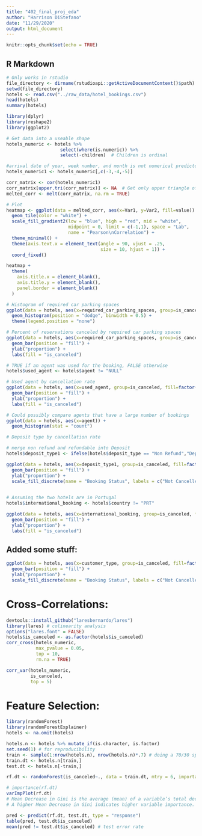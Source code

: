 ```yaml
---
title: "402_final_proj_eda"
author: "Harrison DiStefano"
date: "11/29/2020"
output: html_document
---
```


```r
knitr::opts_chunk$set(echo = TRUE)
```

## R Markdown
```r
# Only works in rstudio
file_directory <- dirname(rstudioapi::getActiveDocumentContext()$path)
setwd(file_directory)
hotels <- read.csv("../raw_data/hotel_bookings.csv")
head(hotels)
summary(hotels)
```

```r
library(dplyr)
library(reshape2)
library(ggplot2)

# Get data into a useable shape
hotels_numeric <- hotels %>% 
                    select(where(is.numeric)) %>%
                    select(-children)  # Children is ordinal

#arrival date of year, week number, and month is not numerical predictors
hotels_numeric1 <- hotels_numeric[,c(-3,-4,-5)]

corr_matrix <- cor(hotels_numeric1)
corr_matrix[upper.tri(corr_matrix)] <- NA  # Get only upper triangle of heatmap
melted_corr <- melt(corr_matrix, na.rm = TRUE)

# Plot
heatmap <- ggplot(data = melted_corr, aes(x=Var1, y=Var2, fill=value)) +
  geom_tile(color = "white") +
  scale_fill_gradient2(low = "blue", high = "red", mid = "white",
                       midpoint = 0, limit = c(-1,1), space = "Lab",
                       name = "Pearson\nCorrelation") +
  theme_minimal() +
  theme(axis.text.x = element_text(angle = 90, vjust = .25,
                                   size = 10, hjust = 1)) + 
  coord_fixed()

heatmap +
  theme(
    axis.title.x = element_blank(),
    axis.title.y = element_blank(),
    panel.border = element_blank()
  )
```

```r
# Histogram of required car parking spaces
ggplot(data = hotels, aes(x=required_car_parking_spaces, group=is_canceled, fill=is_canceled)) +
  geom_histogram(position = "dodge", binwidth = 0.5) +
  theme(legend.position = "none")
```

```r
# Percent of reservations canceled by required car parking spaces
ggplot(data = hotels, aes(x=required_car_parking_spaces, group=is_canceled, fill=factor(is_canceled))) +
  geom_bar(position = "fill") +
  ylab("proportion") +
  labs(fill = "is_canceled")
```

```r
# TRUE if an agent was used for the booking, FALSE otherwise
hotels$used_agent <- hotels$agent != "NULL"

# Used agent by cancellation rate
ggplot(data = hotels, aes(x=used_agent, group=is_canceled, fill=factor(is_canceled))) +
  geom_bar(position = "fill") +
  ylab("proportion") +
  labs(fill = "is_canceled")

# Could possibly compare agents that have a large number of bookings
ggplot(data = hotels, aes(x=agent)) +
  geom_histogram(stat = "count")
```

```r
# Deposit type by cancellation rate

# merge non refund and refundable into Deposit
hotels$deposit_type1 <- ifelse(hotels$deposit_type == "Non Refund","Deposit", ifelse(hotels$deposit_type == "Refundable", "Deposit", "No Deposit"))

ggplot(data = hotels, aes(x=deposit_type1, group=is_canceled, fill=factor(is_canceled))) +
  geom_bar(position = "fill") +
  ylab("proportion") +
  scale_fill_discrete(name = "Booking Status", labels = c("Not Cancelled", "Cancelled"))
  
```


```r
# Assuming the two hotels are in Portugal
hotels$international_booking <- hotels$country != "PRT"

ggplot(data = hotels, aes(x=international_booking, group=is_canceled, fill=factor(is_canceled))) +
  geom_bar(position = "fill") +
  ylab("proportion") +
  labs(fill = "is_canceled")
```

## Added some stuff: 
```r
ggplot(data = hotels, aes(x=customer_type, group=is_canceled, fill=factor(is_canceled))) +
  geom_bar(position = "fill") +
  ylab("proportion") +
  scale_fill_discrete(name = "Booking Status", labels = c("Not Cancelled", "Cancelled"))
```

# Cross-Correlations: 

```r
devtools::install_github("laresbernardo/lares")
library(lares) # colinearity analysis
options("lares.font" = FALSE)
hotels$is_canceled <- as.factor(hotels$is_canceled)
corr_cross(hotels_numeric, 
           max_pvalue = 0.05,
           top = 10, 
           rm.na = TRUE)

corr_var(hotels_numeric, 
         is_canceled, 
         top = 5)
```


# Feature Selection: 

```r
library(randomForest)
library(randomForestExplainer)
hotels <- na.omit(hotels)

hotels.n <- hotels %>% mutate_if(is.character, is.factor)
set.seed(1) # for reproducibility 
train <- sample(1:nrow(hotels.n), nrow(hotels.n)*.7) # doing a 70/30 split on the data
train.dt <- hotels.n[train,]
test.dt <- hotels.n[-train,]

rf.dt <- randomForest(is_canceled~., data = train.dt, mtry = 6, importance = TRUE, ntrees = 500, na.action = na.omit)

# importance(rf.dt)
varImpPlot(rf.dt)
# Mean Decrease in Gini is the average (mean) of a variable’s total decrease in node impurity, weighted by the proportion of samples reaching that node in each individual decision tree in the random forest. 
# A higher Mean Decrease in Gini indicates higher variable importance.

pred <- predict(rf.dt, test.dt, type = "response")
table(pred, test.dt$is_canceled)
mean(pred != test.dt$is_canceled) # test error rate 
```
